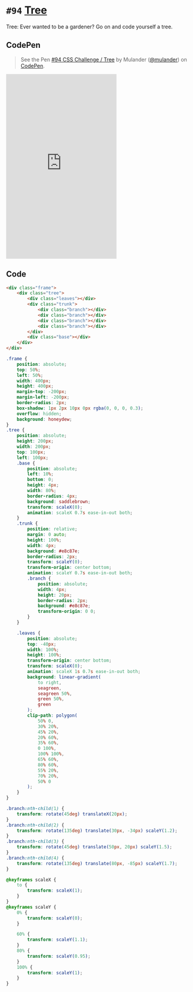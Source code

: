 
<Meta />

# `#94` [Tree](https://100dayscss.com/days/94/)

Tree: Ever wanted to be a gardener? Go on and code yourself a tree.

## CodePen

> See the Pen [#94 CSS Challenge / Tree](https://codepen.io/mulander/pen/mdaBpRM)
by Mulander ([@mulander](https://codepen.io/mulander))
on [CodePen](https://codepen.io).

<iframe
  height="500"
  className="w-full my-10 bg-gray-200"
  scrolling="no"
  title="#94 CSS Challenge / Tree"
  src="https://codepen.io/mulander/embed/mdaBpRM?default-tab=html%2Cresult"
  frameBorder="no"
  loading="lazy"
  allowtransparency="true"
  allowFullScreen={true}
>

</iframe>

## Code

```html
<div class="frame">
	<div class="tree">
		<div class="leaves"></div>
		<div class="trunk">
			<div class="branch"></div>
			<div class="branch"></div>
			<div class="branch"></div>
			<div class="branch"></div>
		</div>
		<div class="base"></div>
	</div>
</div>
```

```css
.frame {
	position: absolute;
	top: 50%;
	left: 50%;
	width: 400px;
	height: 400px;
	margin-top: -200px;
	margin-left: -200px;
	border-radius: 2px;
	box-shadow: 1px 2px 10px 0px rgba(0, 0, 0, 0.3);
	overflow: hidden;
	background: honeydew;
}
.tree {
	position: absolute;
	height: 200px;
	width: 200px;
	top: 100px;
	left: 100px;
	.base {
		position: absolute;
		left: 10%;
		bottom: 0;
		height: 4px;
		width: 80%;
		border-radius: 4px;
		background: saddlebrown;
		transform: scaleX(0);
		animation: scaleX 0.7s ease-in-out both;
	}
	.trunk {
		position: relative;
		margin: 0 auto;
		height: 100%;
		width: 4px;
		background: #e8c87e;
		border-radius: 2px;
		transform: scaleY(0);
		transform-origin: center bottom;
		animation: scaleY 0.7s ease-in-out both;
		.branch {
			position: absolute;
			width: 4px;
			height: 20px;
			border-radius: 2px;
			background: #e8c87e;
			transform-origin: 0 0;
		}
	}

	.leaves {
		position: absolute;
		top: -40px;
		width: 100%;
		height: 100%;
		transform-origin: center bottom;
		transform: scaleX(0);
		animation: scaleX 1s 0.7s ease-in-out both;
		background: linear-gradient(
			to right,
			seagreen,
			seagreen 50%,
			green 50%,
			green
		);
		clip-path: polygon(
			50% 0,
			30% 20%,
			45% 20%,
			20% 60%,
			35% 60%,
			0 100%,
			100% 100%,
			65% 60%,
			80% 60%,
			55% 20%,
			70% 20%,
			50% 0
		);
	}
}

.branch:nth-child(1) {
	transform: rotate(45deg) translateX(20px);
}
.branch:nth-child(2) {
	transform: rotate(135deg) translate(30px, -34px) scaleY(1.2);
}
.branch:nth-child(3) {
	transform: rotate(45deg) translate(50px, 20px) scaleY(1.5);
}
.branch:nth-child(4) {
	transform: rotate(135deg) translate(80px, -85px) scaleY(1.7);
}

@keyframes scaleX {
	to {
		transform: scaleX(1);
	}
}
@keyframes scaleY {
	0% {
		transform: scaleY(0);
	}

	60% {
		transform: scaleY(1.1);
	}
	80% {
		transform: scaleY(0.95);
	}
	100% {
		transform: scaleY(1);
	}
}
```